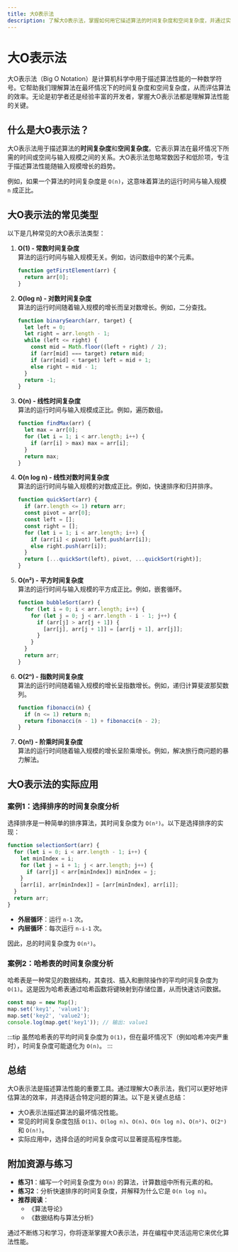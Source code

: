 ```yaml
---
title: 大O表示法
description: 了解大O表示法，掌握如何用它描述算法的时间复杂度和空间复杂度，并通过实际案例加深理解。
---
```


# 大O表示法

大O表示法（Big O Notation）是计算机科学中用于描述算法性能的一种数学符号。它帮助我们理解算法在最坏情况下的时间复杂度和空间复杂度，从而评估算法的效率。无论是初学者还是经验丰富的开发者，掌握大O表示法都是理解算法性能的关键。

## 什么是大O表示法？

大O表示法用于描述算法的**时间复杂度**和**空间复杂度**。它表示算法在最坏情况下所需的时间或空间与输入规模之间的关系。大O表示法忽略常数因子和低阶项，专注于描述算法性能随输入规模增长的趋势。

例如，如果一个算法的时间复杂度是 `O(n)`，这意味着算法的运行时间与输入规模 `n` 成正比。

## 大O表示法的常见类型

以下是几种常见的大O表示法类型：

1. **O(1) - 常数时间复杂度**  
   算法的运行时间与输入规模无关。例如，访问数组中的某个元素。

   ```javascript
   function getFirstElement(arr) {
     return arr[0];
   }
   ```

2. **O(log n) - 对数时间复杂度**  
   算法的运行时间随着输入规模的增长而呈对数增长。例如，二分查找。

   ```javascript
   function binarySearch(arr, target) {
     let left = 0;
     let right = arr.length - 1;
     while (left <= right) {
       const mid = Math.floor((left + right) / 2);
       if (arr[mid] === target) return mid;
       if (arr[mid] < target) left = mid + 1;
       else right = mid - 1;
     }
     return -1;
   }
   ```

3. **O(n) - 线性时间复杂度**  
   算法的运行时间与输入规模成正比。例如，遍历数组。

   ```javascript
   function findMax(arr) {
     let max = arr[0];
     for (let i = 1; i < arr.length; i++) {
       if (arr[i] > max) max = arr[i];
     }
     return max;
   }
   ```

4. **O(n log n) - 线性对数时间复杂度**  
   算法的运行时间与输入规模的对数成正比。例如，快速排序和归并排序。

   ```javascript
   function quickSort(arr) {
     if (arr.length <= 1) return arr;
     const pivot = arr[0];
     const left = [];
     const right = [];
     for (let i = 1; i < arr.length; i++) {
       if (arr[i] < pivot) left.push(arr[i]);
       else right.push(arr[i]);
     }
     return [...quickSort(left), pivot, ...quickSort(right)];
   }
   ```

5. **O(n²) - 平方时间复杂度**  
   算法的运行时间与输入规模的平方成正比。例如，嵌套循环。

   ```javascript
   function bubbleSort(arr) {
     for (let i = 0; i < arr.length; i++) {
       for (let j = 0; j < arr.length - i - 1; j++) {
         if (arr[j] > arr[j + 1]) {
           [arr[j], arr[j + 1]] = [arr[j + 1], arr[j]];
         }
       }
     }
     return arr;
   }
   ```

6. **O(2ⁿ) - 指数时间复杂度**  
   算法的运行时间随着输入规模的增长呈指数增长。例如，递归计算斐波那契数列。

   ```javascript
   function fibonacci(n) {
     if (n <= 1) return n;
     return fibonacci(n - 1) + fibonacci(n - 2);
   }
   ```

7. **O(n!) - 阶乘时间复杂度**  
   算法的运行时间随着输入规模的增长呈阶乘增长。例如，解决旅行商问题的暴力解法。

## 大O表示法的实际应用

### 案例1：选择排序的时间复杂度分析

选择排序是一种简单的排序算法，其时间复杂度为 `O(n²)`。以下是选择排序的实现：

```javascript
function selectionSort(arr) {
  for (let i = 0; i < arr.length - 1; i++) {
    let minIndex = i;
    for (let j = i + 1; j < arr.length; j++) {
      if (arr[j] < arr[minIndex]) minIndex = j;
    }
    [arr[i], arr[minIndex]] = [arr[minIndex], arr[i]];
  }
  return arr;
}
```

- **外层循环**：运行 `n-1` 次。
- **内层循环**：每次运行 `n-i-1` 次。

因此，总的时间复杂度为 `O(n²)`。

### 案例2：哈希表的时间复杂度分析

哈希表是一种常见的数据结构，其查找、插入和删除操作的平均时间复杂度为 `O(1)`。这是因为哈希表通过哈希函数将键映射到存储位置，从而快速访问数据。

```javascript
const map = new Map();
map.set('key1', 'value1');
map.set('key2', 'value2');
console.log(map.get('key1')); // 输出: value1
```

:::tip
虽然哈希表的平均时间复杂度为 `O(1)`，但在最坏情况下（例如哈希冲突严重时），时间复杂度可能退化为 `O(n)`。
:::

## 总结

大O表示法是描述算法性能的重要工具。通过理解大O表示法，我们可以更好地评估算法的效率，并选择适合特定问题的算法。以下是关键点总结：

- 大O表示法描述算法的最坏情况性能。
- 常见的时间复杂度包括 `O(1)`、`O(log n)`、`O(n)`、`O(n log n)`、`O(n²)`、`O(2ⁿ)` 和 `O(n!)`。
- 实际应用中，选择合适的时间复杂度可以显著提高程序性能。

## 附加资源与练习

- **练习1**：编写一个时间复杂度为 `O(n)` 的算法，计算数组中所有元素的和。
- **练习2**：分析快速排序的时间复杂度，并解释为什么它是 `O(n log n)`。
- **推荐阅读**：  
  - 《算法导论》  
  - 《数据结构与算法分析》

通过不断练习和学习，你将逐渐掌握大O表示法，并在编程中灵活运用它来优化算法性能。